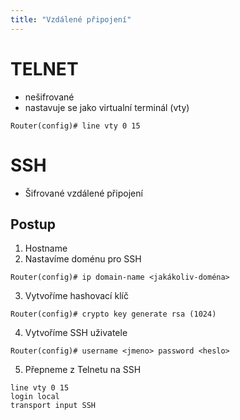 ```yaml
---
title: "Vzdálené připojení"
---
```


# TELNET
- nešifrované
- nastavuje se jako virtualní terminál (vty)
```
Router(config)# line vty 0 15
```

# SSH
- Šifrované vzdálené připojení

## Postup
1. Hostname
2. Nastavíme doménu pro SSH
```
Router(config)# ip domain-name <jakákoliv-doména>
```
3. Vytvoříme hashovací klíč
```
Router(config)# crypto key generate rsa (1024)
```
4. Vytvoříme SSH uživatele
```
Router(config)# username <jmeno> password <heslo>
```

5. Přepneme z Telnetu na SSH
```
line vty 0 15
login local
transport input SSH
```